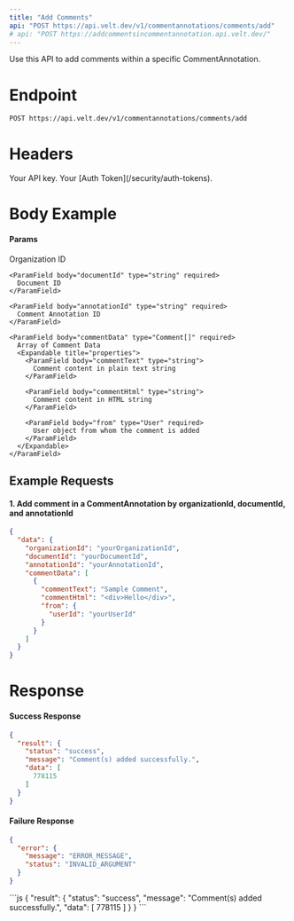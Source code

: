```yaml
---
title: "Add Comments"
api: "POST https://api.velt.dev/v1/commentannotations/comments/add"
# api: "POST https://addcommentsincommentannotation.api.velt.dev/"
---
```


Use this API to add comments within a specific CommentAnnotation.

# Endpoint

`POST https://api.velt.dev/v1/commentannotations/comments/add`

# Headers

<ParamField header="x-velt-api-key" type="string" required>
  Your API key.
</ParamField>

<ParamField header="x-velt-auth-token" type="string" required>
  Your [Auth Token](/security/auth-tokens).
</ParamField>

# Body Example

#### Params

<ParamField body="data" type="object" required>
  <Expandable title="properties">
    <ParamField body="organizationId" type="string" required>
      Organization ID
    </ParamField>

    <ParamField body="documentId" type="string" required>
      Document ID
    </ParamField>

    <ParamField body="annotationId" type="string" required>
      Comment Annotation ID
    </ParamField>

    <ParamField body="commentData" type="Comment[]" required>
      Array of Comment Data
      <Expandable title="properties">
        <ParamField body="commentText" type="string">
          Comment content in plain text string
        </ParamField>

        <ParamField body="commentHtml" type="string">
          Comment content in HTML string
        </ParamField>

        <ParamField body="from" type="User" required>
          User object from whom the comment is added
        </ParamField>     
      </Expandable>
    </ParamField>
  </Expandable>
</ParamField>


## **Example Requests**

#### 1. Add comment in a CommentAnnotation by organizationId, documentId, and annotationId

```JSON
{
  "data": {
    "organizationId": "yourOrganizationId",
    "documentId": "yourDocumentId",
    "annotationId": "yourAnnotationId",
    "commentData": [
      {
        "commentText": "Sample Comment",
        "commentHtml": "<div>Hello</div>",
        "from": {
          "userId": "yourUserId"
        }
      }
    ]
  }
}
```

# Response

#### Success Response

```JSON
{
  "result": {
    "status": "success",
    "message": "Comment(s) added successfully.",
    "data": [
      778115
    ]
  }
}
```

#### Failure Response

```JSON
{
  "error": {
    "message": "ERROR_MESSAGE",
    "status": "INVALID_ARGUMENT"
  }
}
```

<ResponseExample>
```js
{
  "result": {
    "status": "success",
    "message": "Comment(s) added successfully.",
    "data": [
      778115
    ]
  }
}
```
</ResponseExample>